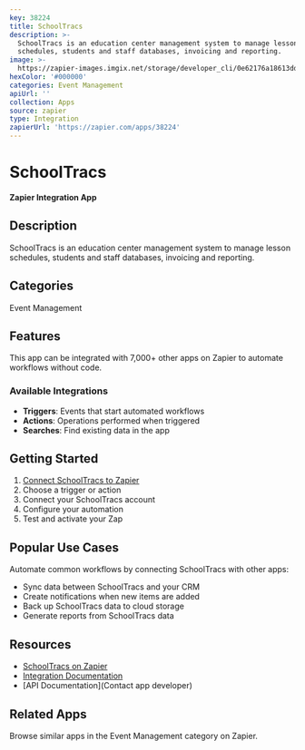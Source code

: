 ```yaml
---
key: 38224
title: SchoolTracs
description: >-
  SchoolTracs is an education center management system to manage lesson
  schedules, students and staff databases, invoicing and reporting.
image: >-
  https://zapier-images.imgix.net/storage/developer_cli/0e62176a18613dd1a54f5d94c6a2ce9f.png?auto=format%2Ccompress&ixlib=python-3.0.0&q=50
hexColor: '#000000'
categories: Event Management
apiUrl: ''
collection: Apps
source: zapier
type: Integration
zapierUrl: 'https://zapier.com/apps/38224'
---
```

# SchoolTracs

**Zapier Integration App**

## Description

SchoolTracs is an education center management system to manage lesson schedules, students and staff databases, invoicing and reporting.

## Categories

Event Management

## Features

This app can be integrated with 7,000+ other apps on Zapier to automate workflows without code.

### Available Integrations

- **Triggers**: Events that start automated workflows
- **Actions**: Operations performed when triggered
- **Searches**: Find existing data in the app

## Getting Started

1. [Connect SchoolTracs to Zapier](https://zapier.com/apps/38224)
2. Choose a trigger or action
3. Connect your SchoolTracs account
4. Configure your automation
5. Test and activate your Zap

## Popular Use Cases

Automate common workflows by connecting SchoolTracs with other apps:

- Sync data between SchoolTracs and your CRM
- Create notifications when new items are added
- Back up SchoolTracs data to cloud storage
- Generate reports from SchoolTracs data

## Resources

- [SchoolTracs on Zapier](https://zapier.com/apps/38224)
- [Integration Documentation](https://zapier.com/apps/38224/integrations)
- [API Documentation](Contact app developer)

## Related Apps

Browse similar apps in the Event Management category on Zapier.
